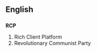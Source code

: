 ==English==

==={{initialism}}===
{{wikipedia}}
'''RCP'''

# Rich Client Platform
# Revolutionary Communist Party